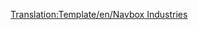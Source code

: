[[Translation:Template/en/Navbox Industries]]
<noinclude></noinclude>{{en/Navbox|navbar = off
|state = off      

|name  = Name 
|title = [[ru/Manual/Base Set/Economy/Промышленность|Промышленность]] 

|group1 = [[ru/Отрасли умеренного климата|Отрасли умеренного климата]]
|list1  = {{en/nowrap begin}} [[ru/Manual/Base Set/Economy/Банк|Банк]] {{en/·w}} [[ru/Manual/Base Set/Economy/Завод|Завод]] {{en/·w}} [[ru/Manual/Base Set/Economy/Лес|Лес]] {{en/·w}} [[ru/Manual/Base Set/Economy/Лесопилка|Лесопилка]] {{en/·w}} [[ru/Manual/Base Set/Economy/Нефтезавод|Нефтезавод]] {{en/·w}} [[ru/Manual/Base Set/Economy/Нефтяная платформа|Нефтяная платформа]] {{en/·w}} [[ru/Manual/Base Set/Economy/Нефтяная скважина|Нефтяная скважина]] {{en/·w}} [[ru/Manual/Base Set/Economy/Сталелитейный завод|Сталелитейный завод]] {{en/·w}} [[ru/Manual/Base Set/Economy/Угольная шахта|Угольная шахта]] {{en/·w}} [[ru/Manual/Base Set/Economy/Ферма|Ферма]] {{en/·w}} [[ru/Manual/Base Set/Economy/Шахта железной руды|Шахта железной руды]] {{en/·w}} [[ru/Manual/Base Set/Economy/Электростанция|Электростанция]] {{en/nowrap end}}

|group2 = [[ru/Отрасли субарктического климата|Отрасли субарктического климата]]
|list2  = {{en/nowrap begin}} [[ru/Manual/Base Set/Economy/Банк|Банк]] {{en/·w}} [[ru/Manual/Base Set/Economy/Бумажная фабрика|Бумажная фабрика]] {{en/·w}} [[ru/Manual/Base Set/Economy/Золотая шахта|Золотая шахта]] {{en/·w}} [[ru/Manual/Base Set/Economy/Лес|Лес]] {{en/·w}} [[ru/Manual/Base Set/Economy/Нефтезавод|Нефтезавод]] {{en/·w}} [[ru/Manual/Base Set/Economy/Нефтяная скважина|Нефтяная скважина]] {{en/·w}} [[ru/Manual/Base Set/Economy/Пищевая фабрика|Пищевая фабрика]] {{en/·w}} [[ru/Manual/Base Set/Economy/Типография|Типография]] {{en/·w}} [[ru/Manual/Base Set/Economy/Угольная шахта|Угольная шахта]] {{en/·w}} [[ru/Manual/Base Set/Economy/Ферма|Ферма]] {{en/·w}} [[ru/Manual/Base Set/Economy/Электростанция|Электростанция]] {{en/nowrap end}}

|group3 = [[ru/Отрасли субтропического климата|Отрасли субтропического климата]]
|list3  = {{en/nowrap begin}} [[ru/Manual/Base Set/Economy/Алмазные копи|Алмазные копи]] {{en/·w}} [[ru/Manual/Base Set/Economy/Банк|Банк]] {{en/·w}} [[ru/Manual/Base Set/Economy/Водонапорная башня|Водонапорная башня]] {{en/·w}} [[ru/Manual/Base Set/Economy/Завод|Завод]] {{en/·w}} [[ru/Manual/Base Set/Economy/Лесопилка|Лесопилка]] {{en/·w}} [[ru/Manual/Base Set/Economy/Насосная станция|Насосная станция]] {{en/·w}} [[ru/Manual/Base Set/Economy/Нефтезавод|Нефтезавод]] {{en/·w}} [[ru/Manual/Base Set/Economy/Нефтяная скважина|Нефтяная скважина]] {{en/·w}} [[ru/Manual/Base Set/Economy/Пищевая фабрика|Пищевая фабрика]] {{en/·w}} [[ru/Manual/Base Set/Economy/Плантация гевеи|Плантация гевеи]] {{en/·w}} [[ru/Manual/Base Set/Economy/Ферма|Ферма]] {{en/·w}} [[ru/Manual/Base Set/Economy/Фруктовая плантация|Фруктовая плантация]] {{en/·w}} [[ru/Manual/Base Set/Economy/Шахта медной руды|Шахта медной руды]] {{en/nowrap end}}

|group4 = [[ru/Отрасли игрушечного климата|Отрасли игрушечного климата]]
|list4  = {{en/nowrap begin}} [[ru/Manual/Base Set/Economy/Генератор пузырьков|Генератор пузырьков]] {{en/·w}} [[ru/Manual/Base Set/Economy/Завод газировки|Завод газировки]] {{en/·w}} [[ru/Manual/Base Set/Economy/Завод игрушек|Завод игрушек]] {{en/·w}} [[ru/Manual/Base Set/Economy/Ирисовый карьер|Ирисовый карьер]] {{en/·w}} [[ru/Manual/Base Set/Economy/Колодцы колы|Колодцы колы]] {{en/·w}} [[ru/Manual/Base Set/Economy/Конфетная фабрика|Конфетная фабрика]] {{en/·w}} [[ru/Manual/Base Set/Economy/Лес сахарной ваты|Лес сахарной ваты]] {{en/·w}} [[ru/Manual/Base Set/Economy/Магазин игрушек|Магазин игрушек]] {{en/·w}} [[ru/Manual/Base Set/Economy/Сахарная шахта|Сахарная шахта]] {{en/·w}} [[ru/Manual/Base Set/Economy/Ферма батареек|Ферма батареек]] {{en/·w}} [[ru/Manual/Base Set/Economy/Фонтаны пластика|Фонтаны пластика]] {{en/nowrap end}}

}}